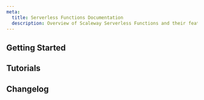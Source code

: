 ```yaml
---
meta:
  title: Serverless Functions Documentation
  description: Overview of Scaleway Serverless Functions and their features.
---
```


<ProductHeader 
   productName="Serverless Functions"
   productLogo="functions"
   description="Scaleway Serverless Functions allows you to execute your code directly in the cloud without managing infrastructure."
   url="/serverless/functions/quickstart"
   label="Serverless Functions Quickstart"
/>

## Getting Started

<Grid>
    <SummaryCard
        title="Quickstart"
        icon="rocket"
        description="Learn how to create and deploy a Serverless Function in a few steps."
        label="View Quickstart"
        url="/serverless/functions/quickstart/"
    />
    <SummaryCard
        title="Concepts"
        icon="info"
        description="Core concepts that give you a better understanding of Serverless."
        label="View Concepts"
        url="/serverless/functions/concepts/"
    />
    <SummaryCard
        title="How-Tos"
        icon="help-circle-outline"
        description="Learn how to use Serverless Functions using the Scaleway console."
        label="View How-Tos"
        url="/serverless/functions/how-to/"
    />
    <SummaryCard
        title="Additional Content"
        icon="book-open-outline"
        description="Go further with detailed, in-depth information on Serverless Functions."
        label="View Additional Content"
        url="/serverless/functions/reference-content/"
    />
</Grid>

## Tutorials

<Grid>
    <DefaultCard
        title="Sending emails with Transactional Email and Serverless Functions using Terraform"
        url="/tutorials/send-emails-with-serverless-and-tem/"
        label="Read more"
    />
    <DefaultCard
        title="Deploying and managing Instances with Terraform and Functions"
        url="/tutorials/manage-instances-with-terraform-and-functions/"
        label="Read more"
    />
    <DefaultCard
        title="Sending emails with Transactional Email and Serverless using the Serverless Framework"
        url="/tutorials/send-emails-tem-serverless-framework/"
        label="Read more"
    />
    <DefaultCard
        title="Transforming images in an S3 bucket using Serverless Functions and Triggers"
        url="/tutorials/transform-bucket-images-triggers-functions-set-up//"
        label="Read more"
    />
</Grid>


<ClickableBanner
    productLogo="cli"
    title="Serverless Functions API"
    description="Manage Serverless Functions using the Scaleway API."
    url="https://www.scaleway.com/en/developers/api/serverless-functions/"
    label="Go to Serverless Functions API"
/>

## Changelog

<ChangelogList
    productName="functions"
    numberOfChanges={3}
/>